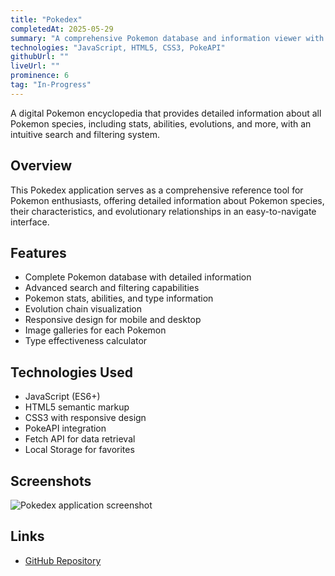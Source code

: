 ```yaml
---
title: "Pokedex"
completedAt: 2025-05-29
summary: "A comprehensive Pokemon database and information viewer with search and filtering capabilities"
technologies: "JavaScript, HTML5, CSS3, PokeAPI"
githubUrl: ""
liveUrl: ""
prominence: 6
tag: "In-Progress"
---
```


A digital Pokemon encyclopedia that provides detailed information about all Pokemon species, including stats, abilities, evolutions, and more, with an intuitive search and filtering system.

## Overview

This Pokedex application serves as a comprehensive reference tool for Pokemon enthusiasts, offering detailed information about Pokemon species, their characteristics, and evolutionary relationships in an easy-to-navigate interface.

## Features

- Complete Pokemon database with detailed information
- Advanced search and filtering capabilities
- Pokemon stats, abilities, and type information
- Evolution chain visualization
- Responsive design for mobile and desktop
- Image galleries for each Pokemon
- Type effectiveness calculator

## Technologies Used

- JavaScript (ES6+)
- HTML5 semantic markup
- CSS3 with responsive design
- PokeAPI integration
- Fetch API for data retrieval
- Local Storage for favorites

## Screenshots

<Image
  src="/portfolio/pokedex.jpg"
  alt="Pokedex application screenshot"
  width={800}
  height={600}
  className="rounded-lg my-4"
/>

## Links

- [GitHub Repository](https://github.com/bbeaudet-dev/pokedex)
